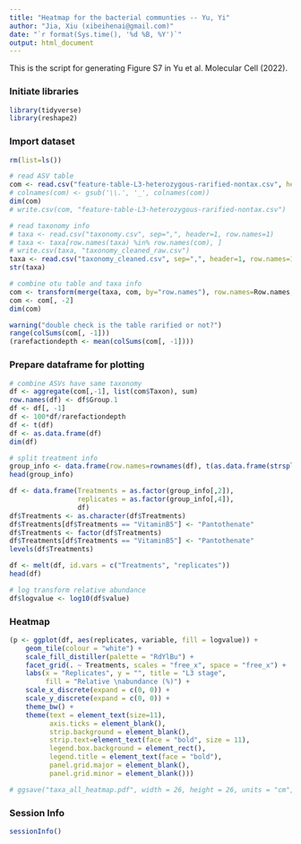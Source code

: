 ```yaml
---
title: "Heatmap for the bacterial communties -- Yu, Yi"
author: "Jia, Xiu (xibeihenai@gmail.com)"
date: "`r format(Sys.time(), '%d %B, %Y')`"
output: html_document
---
```


This is the script for generating Figure S7 in Yu et al. Molecular Cell (2022).

### Initiate libraries

```r
library(tidyverse)
library(reshape2)
```

### Import dataset

```r

rm(list=ls())

# read ASV table
com <- read.csv("feature-table-L3-heterozygous-rarified-nontax.csv", header = 1, row.names = 1, sep = ",")
# colnames(com) <- gsub('\\.', '_', colnames(com))
dim(com)
# write.csv(com, "feature-table-L3-heterozygous-rarified-nontax.csv")

# read taxonomy info
# taxa <- read.csv("taxonomy.csv", sep=",", header=1, row.names=1)
# taxa <- taxa[row.names(taxa) %in% row.names(com), ]
# write.csv(taxa, "taxonomy_cleaned_raw.csv")
taxa <- read.csv("taxonomy_cleaned.csv", sep=",", header=1, row.names=1)
str(taxa)

# combine otu table and taxa info
com <- transform(merge(taxa, com, by="row.names"), row.names=Row.names, Row.names=NULL)
com <- com[, -2]
dim(com)

warning("double check is the table rarified or not?")
range(colSums(com[, -1]))
(rarefactiondepth <- mean(colSums(com[, -1])))
```


### Prepare dataframe for plotting

```r

# combine ASVs have same taxonomy
df <- aggregate(com[,-1], list(com$Taxon), sum)
row.names(df) <- df$Group.1
df <- df[, -1]
df <- 100*df/rarefactiondepth
df <- t(df)
df <- as.data.frame(df)
dim(df)

# split treatment info
group_info <- data.frame(row.names=rownames(df), t(as.data.frame(strsplit(rownames(df),"_"))))
head(group_info)

df <- data.frame(Treatments = as.factor(group_info[,2]), 
                 replicates = as.factor(group_info[,4]),
                 df)
df$Treatments <- as.character(df$Treatments)
df$Treatments[df$Treatments == "VitaminB5"] <- "Pantothenate"
df$Treatments <- factor(df$Treatments)
df$Treatments[df$Treatments == "VitaminB5"] <- "Pantothenate"
levels(df$Treatments)

df <- melt(df, id.vars = c("Treatments", "replicates"))
head(df)

# log transform relative abundance
df$logvalue <- log10(df$value)

```

### Heatmap

```r

(p <- ggplot(df, aes(replicates, variable, fill = logvalue)) + 
    geom_tile(colour = "white") + 
    scale_fill_distiller(palette = "RdYlBu") +
    facet_grid(. ~ Treatments, scales = "free_x", space = "free_x") +
    labs(x = "Replicates", y = "", title = "L3 stage",
         fill = "Relative \nabundance (%)") + 
    scale_x_discrete(expand = c(0, 0)) +
    scale_y_discrete(expand = c(0, 0)) + 
    theme_bw() +
    theme(text = element_text(size=11),
          axis.ticks = element_blank(),
          strip.background = element_blank(),
          strip.text=element_text(face = "bold", size = 11),
          legend.box.background = element_rect(),
          legend.title = element_text(face = "bold"),
          panel.grid.major = element_blank(), 
          panel.grid.minor = element_blank()))

# ggsave("taxa_all_heatmap.pdf", width = 26, height = 26, units = "cm", p, scale = 1.5)
```


### Session Info

```r
sessionInfo()
```
